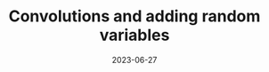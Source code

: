 ---
title: Convolutions and adding random variables
description: How to add random varaibles, with a focus on two distinct ways to visualize the continuous case
date: 2023-06-27
video: IaSGqQa5O-M
source: _2023/convolutions2/
credits:
- Lesson by Grant Sanderson
---